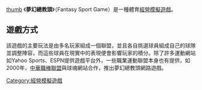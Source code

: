 {{multiple issues|
{{expand|time=2013-03-26T01:30:39+00:00}}
{{orphan|time=2013-03-26T01:30:39+00:00}}
{{unreferenced|time=2013-03-26T01:30:39+00:00}}
}}
[[檔案:Yahoo_Sport_Fantasy_Basketball_Screen.PNG|thumb]]
《'''夢幻總教頭'''》（Fantasy Sport Game）是一種體育[[經營模擬遊戲|經營模擬遊戲]]。

== 遊戲方式 ==

該遊戲的主要玩法是由多名玩家組成一個聯盟，並且各自挑選球員組成自己的球隊並調整陣容，而這些球員在現實中的表現便會影響玩家的積分。除了許多運動網站如Yahoo Sports、ESPN提供遊戲平台外，一些職業運動聯盟本身也有提供，如2000年，[[中華職棒聯盟|中華職棒聯盟]]與球魂網站合作，推出夢幻總教頭網路遊戲。

{{DEFAULTSORT:Fantasy Sport Game}}
[[Category:經營模擬遊戲|Category:經營模擬遊戲]]